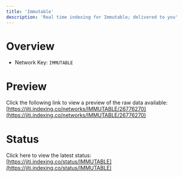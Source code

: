 ```yaml
---
title: 'Immutable'
description: 'Real time indexing for Immutable; delivered to you'
---
```


# Overview
- Network Key: `IMMUTABLE`

# Preview
Click the following link to view a preview of the raw data available: [https://jiti.indexing.co/networks/IMMUTABLE/26776270](https://jiti.indexing.co/networks/IMMUTABLE/26776270)

# Status
Click here to view the latest status: [https://jiti.indexing.co/status/IMMUTABLE](https://jiti.indexing.co/status/IMMUTABLE)

